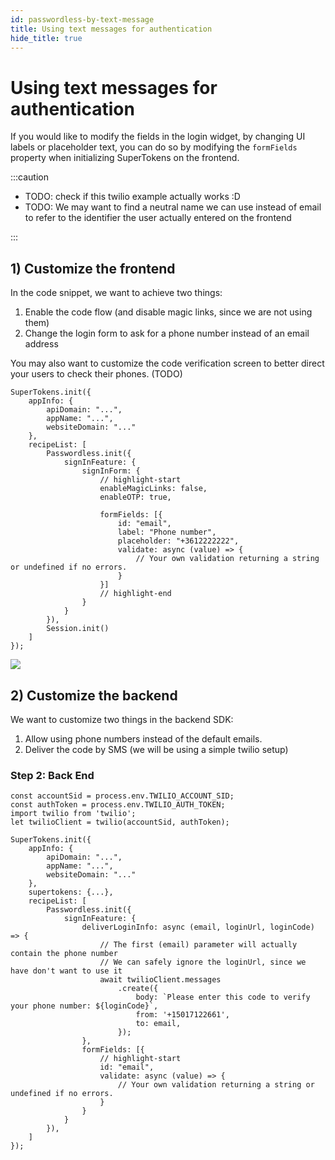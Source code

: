 ```yaml
---
id: passwordless-by-text-message
title: Using text messages for authentication
hide_title: true
---
```



# Using text messages for authentication

If you would like to modify the fields in the login widget, by changing UI labels or placeholder text, you can do so by modifying the `formFields` property when initializing SuperTokens on the frontend.

:::caution

* TODO: check if this twilio example actually works :D
* TODO: We may want to find a neutral name we can use instead of email to refer to the identifier the user actually entered on the frontend

:::

## 1) Customize the frontend

In the code snippet, we want to achieve two things:
1. Enable the code flow (and disable magic links, since we are not using them)
2. Change the login form to ask for a phone number instead of an email address

You may also want to customize the code verification screen to better direct your users to check their phones. (TODO)

<FrontendSDKTabs>
<TabItem value="reactjs">

```tsx
SuperTokens.init({
    appInfo: {
        apiDomain: "...",
        appName: "...",
        websiteDomain: "..."
    },
    recipeList: [
        Passwordless.init({
            signInFeature: {
                signInForm: {
                    // highlight-start
                    enableMagicLinks: false,
                    enableOTP: true,

                    formFields: [{
                        id: "email",
                        label: "Phone number",
                        placeholder: "+3612222222",
                        validate: async (value) => {
                            // Your own validation returning a string or undefined if no errors.
                        }
                    }]
                    // highlight-end
                }
            }
        }),
        Session.init()
    ]
});
```
</TabItem>
</FrontendSDKTabs>

<img src="/img/passwordless/modified-formfields.png" />

## 2) Customize the backend

We want to customize two things in the backend SDK:

1. Allow using phone numbers instead of the default emails.
2. Deliver the code by SMS (we will be using a simple twilio setup)


### Step 2: Back End 

<BackendSDKTabs>
<TabItem value="nodejs">

```tsx
const accountSid = process.env.TWILIO_ACCOUNT_SID;
const authToken = process.env.TWILIO_AUTH_TOKEN;
import twilio from 'twilio';
let twilioClient = twilio(accountSid, authToken);

SuperTokens.init({
    appInfo: {
        apiDomain: "...",
        appName: "...",
        websiteDomain: "..."
    },
    supertokens: {...},
    recipeList: [
        Passwordless.init({
            signInFeature: {
                deliverLoginInfo: async (email, loginUrl, loginCode) => {
                    // The first (email) parameter will actually contain the phone number
                    // We can safely ignore the loginUrl, since we have don't want to use it
                    await twilioClient.messages
                        .create({
                            body: `Please enter this code to verify your phone number: ${loginCode}`,
                            from: '+15017122661',
                            to: email,
                        });
                },
                formFields: [{
                    // highlight-start
                    id: "email",
                    validate: async (value) => {
                        // Your own validation returning a string or undefined if no errors.
                    }
                }
            }
        }),
    ]
});
```
</TabItem>
</BackendSDKTabs>